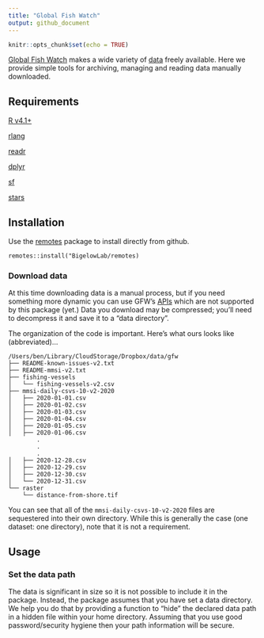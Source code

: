 ```yaml
---
title: "Global Fish Watch"
output: github_document
---
```


```r
knitr::opts_chunk$set(echo = TRUE)
```

[Global Fish Watch](https://globalfishingwatch.org/) makes a wide variety of [data](https://globalfishingwatch.org/datasets-and-code/) freely available. Here we provide simple tools for archiving, managing and reading data manually downloaded.

## Requirements

[R v4.1+](https://www.r-project.org/)

[rlang](https://CRAN.R-project.org/package=rlang)

[readr](https://CRAN.R-project.org/package=readr)

[dplyr](https://CRAN.R-project.org/package=dplyr)

[sf](https://CRAN.R-project.org/package=sf)

[stars](https://CRAN.R-project.org/package=stars)

## Installation

Use the [remotes](https://CRAN.R-project.org/package=remotes) package to install directly from github.

```         
remotes::install("BigelowLab/remotes)
```

### Download data

At this time downloading data is a manual process, but if you need something more dynamic you can use GFW's [APIs](https://globalfishingwatch.org/our-apis/) which are not supported by this package (yet.) Data you download may be compressed; you'll need to decompress it and save it to a "data directory".

The organization of the code is important. Here's what ours looks like (abbreviated)...

```         
/Users/ben/Library/CloudStorage/Dropbox/data/gfw
├── README-known-issues-v2.txt
├── README-mmsi-v2.txt
├── fishing-vessels
│   └── fishing-vessels-v2.csv
├── mmsi-daily-csvs-10-v2-2020
│   ├── 2020-01-01.csv
│   ├── 2020-01-02.csv
│   ├── 2020-01-03.csv
│   ├── 2020-01-04.csv
│   ├── 2020-01-05.csv
│   ├── 2020-01-06.csv
        .
        .
        .
│   ├── 2020-12-28.csv
│   ├── 2020-12-29.csv
│   ├── 2020-12-30.csv
│   └── 2020-12-31.csv
└── raster
    └── distance-from-shore.tif
```

You can see that all of the `mmsi-daily-csvs-10-v2-2020` files are sequestered into their own directory. While this is generally the case (one dataset: one directory), note that it is not a requirement.

## Usage

### Set the data path

The data is significant in size so it is not possible to include it in the package. Instead, the package assumes that you have set a data directory. We help you do that by providing a function to "hide" the declared data path in a hidden file within your home directory. Assuming that you use good password/security hygiene then your path information will be secure.
